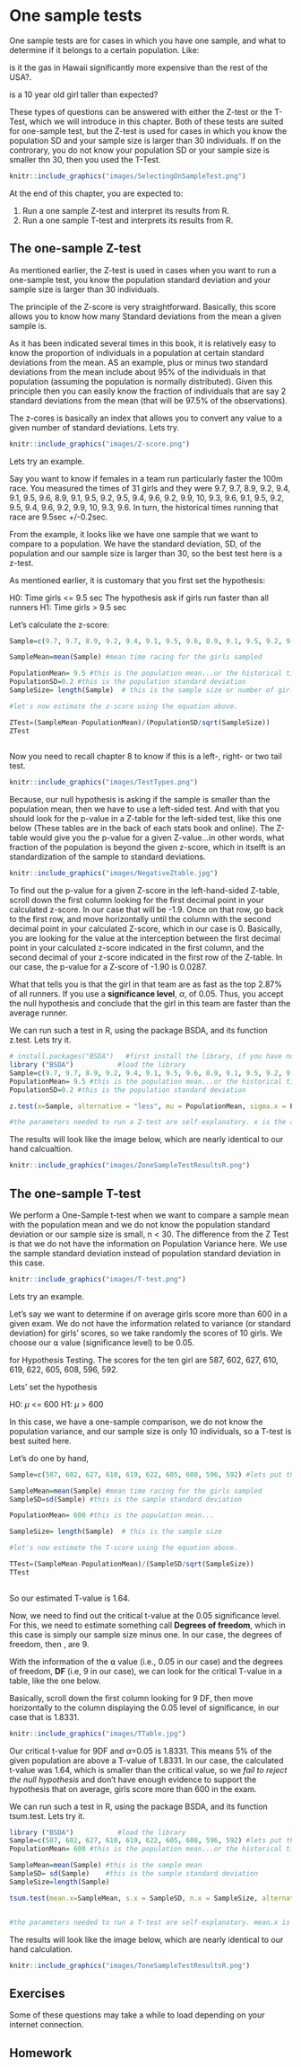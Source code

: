 # One sample tests {}
One sample tests are for cases in which you have one sample, and what to determine if it belongs to a certain population. Like: 

is it the gas in Hawaii significantly more expensive than the rest of the USA?. 

is a 10 year old girl taller than expected?

These types of questions can be answered with either the Z-test or the T-Test, which we will introduce in this chapter. Both of these tests are suited for one-sample test, but the Z-test is used for cases in which you know the population SD and your sample size is larger than 30 individuals.  If on the controrary, you do not know your population SD or your sample size is smaller thn 30, then you used the T-Test.

```r
knitr::include_graphics("images/SelectingOnSampleTest.png")
```

At the end of this chapter, you are expected to:


1. Run a one sample Z-test and interpret its results from R.
2. Run a one sample T-test and interprets its results from R.



## The one-sample Z-test {-}
As mentioned earlier, the Z-test is used in cases when you want to run a one-sample test, you know the population standard deviation and your sample size is larger than 30 individuals.


The principle of the Z-score is very straightforward. Basically, this score allows you to know how many Standard deviations from the mean a given sample is.


As it has been indicated several times in this book, it is relatively easy to know the proportion of individuals in a population at certain standard deviations from the mean. AS an example, plus or minus two standard deviations from the mean include about 95% of the individuals in that population (assuming the population is normally distributed). Given this principle then you can easily know the fraction of individuals  that are say 2 standard deviations from the mean (that will be 97.5% of the observations).

The z-cores is basically an index that allows you to convert any value to a given number of standard deviations. Lets try.

```r
knitr::include_graphics("images/Z-score.png")
```
Lets try an example.

Say you want to know if females in a team run particularly faster the 100m race. You measured the times of 31 girls and they were 9.7, 9.7, 8.9, 9.2, 9.4, 9.1, 9.5, 9.6, 8.9, 9.1, 9.5, 9.2, 9.5, 9.4, 9.6, 9.2, 9.9, 10, 9.3, 9.6, 9.1, 9.5, 9.2, 9.5, 9.4, 9.6, 9.2, 9.9, 10, 9.3, 9.6. In turn, the historical times running that race are 9.5sec +/-0.2sec.

From the example, it looks like we have one sample that we want to compare to a population. We have the standard deviation, SD, of the population and our sample size is larger than 30, so the best test here is a z-test.

As mentioned earlier, it is customary that you first set the hypothesis:

H0: Time girls <= 9.5 sec      The hypothesis ask if girls run faster than all runners
H1: Time girls > 9.5 sec

Let's calculate the z-score:

```r

Sample=c(9.7, 9.7, 8.9, 9.2, 9.4, 9.1, 9.5, 9.6, 8.9, 9.1, 9.5, 9.2, 9.5, 9.4, 9.6, 9.2, 9.9, 10, 9.3, 9.6, 9.1, 9.5, 9.2, 9.5, 9.4, 9.6, 9.2, 9.9, 10, 9.3, 9.6) #lets put the values in a vector

SampleMean=mean(Sample) #mean time racing for the girls sampled

PopulationMean= 9.5 #this is the population mean...or the historical time it has taken people to run 100m
PopulationSD=0.2 #this is the population standard deviation
SampleSize= length(Sample)  # this is the sample size or number of girls measured

#let's now estimate the z-score using the equation above.

ZTest=(SampleMean-PopulationMean)/(PopulationSD/sqrt(SampleSize))
ZTest
 
``` 

Now you need to recall chapter 8 to know if this is a left-, right- or two tail test.

```r
knitr::include_graphics("images/TestTypes.png")
```

Because, our null hypothesis is asking if the sample is smaller than the population mean, then we have to use a left-sided test. And with that you should look for the p-value in a Z-table for the left-sided test, like this one below (These tables are in the back of each stats book and online). The Z-table would give you the p-value for a given Z-value...in other words, what fraction of the population is beyond the given z-score, which in itselft is an standardization of the sample to standard deviations.

```r
knitr::include_graphics("images/NegativeZtable.jpg")
```

To find out the p-value for a given Z-score in the left-hand-sided Z-table, scroll down the first column looking for the first decimal point in your calculated z-score. In our case that will be -1.9. Once on that row, go back to the first row, and move horizontally until the column with the second decimal point in your calculated Z-score, which in our case is 0. Basically, you are looking for the value at the interception between  the first decimal point in your calculated z-score indicated in the first column, and the second decimal of your z-score indicated in the first row of the Z-table. In our case, the p-value for a Z-score of -1.90 is 0.0287.

What that tells you is that the girl in that team are as fast as the top 2.87% of all runners. If you use a **significance level**, $\alpha$, of 0.05. Thus, you accept the null hypothesis and conclude that the girl in this team are faster than the average runner. 


We can run such a test in R, using the package BSDA, and its function z.test. Lets try it.

```r
# install.packages("BSDA")   #first install the library, if you have not this library installed....simply remove the # sign and run this line
library ("BSDA")           #load the library
Sample=c(9.7, 9.7, 8.9, 9.2, 9.4, 9.1, 9.5, 9.6, 8.9, 9.1, 9.5, 9.2, 9.5, 9.4, 9.6, 9.2, 9.9, 10, 9.3, 9.6) #lets put the values in a vector
PopulationMean= 9.5 #this is the population mean...or the historical time it has taken people to run 100m
PopulationSD=0.2 #this is the population standard deviation

z.test(x=Sample, alternative = "less", mu = PopulationMean, sigma.x = PopulationSD, conf.level = 0.95)

#the parameters needed to run a Z-test are self-explanatory. x is the array with your sample data. alternative is the type of test to run, in this case we want to check is the sample is less than the population mean. mu is the population mean, and sigma.x is the standard deviation of the population. This function ask for the confidence level, which as we indicated before is the complement to the level of significance to use, in our case our significance level is 0.05, so the confidence level will be 0.95

``` 
The results will look like the image below, which are nearly identical to our hand calcualtion.

```r
knitr::include_graphics("images/ZoneSampleTestResultsR.png")
```

## The one-sample T-test {-}
We perform a One-Sample t-test when we want to compare a sample mean with the population mean and we do not know the population standard deviation or our sample size is small, n < 30. The difference from the Z Test is that we do not have the information on Population Variance here. We use the sample standard deviation instead of population standard deviation in this case.

```r
knitr::include_graphics("images/T-test.png")
```

Lets try an example.

Let’s say we want to determine if on average girls score more than 600 in a given exam. We do not have the information related to variance (or standard deviation) for girls’ scores, so we take randomly the scores of 10 girls. We choose our ⍺ value (significance level) to be 0.05.

for Hypothesis Testing. The scores for the ten girl are 587, 602, 627, 610, 619, 622, 605, 608, 596, 592.

Lets' set the hypothesis

H0: $\mu$ <= 600 
H1: $\mu$ >  600

In this case, we have a one-sample comparison, we do not know the population variance, and our sample size is only 10 individuals, so a T-test is best suited here.

Let's do one by hand,

```r
Sample=c(587, 602, 627, 610, 619, 622, 605, 608, 596, 592) #lets put the values in a vector

SampleMean=mean(Sample) #mean time racing for the girls sampled
SampleSD=sd(Sample) #this is the sample standard deviation

PopulationMean= 600 #this is the population mean...

SampleSize= length(Sample)  # this is the sample size 

#let's now estimate the T-score using the equation above.

TTest=(SampleMean-PopulationMean)/(SampleSD/sqrt(SampleSize))
TTest
 
``` 

So our estimated T-value is 1.64.

Now, we need to find out the critical t-value at the 0.05 significance level. For this, we need to estimate something call **Degrees of freedom**, which in this case is simply our sample size minus one. In our case, the degrees of freedom, then , are 9.

With the information of the ⍺ value (i.e., 0.05 in our case) and the degrees of freedom, **DF** (i.e, 9 in our case), we can look for the critical T-value in a table, like the one below.

Basically, scroll down the first column looking for 9 DF, then move horizontally to the column displaying the 0.05 level of significance, in our case that is 1.8331.


```r
knitr::include_graphics("images/TTable.jpg")
```
Our critical t-value for 9DF and $\alpha$=0.05 is 1.8331. This means 5% of the given population are above a T-value of 1.8331. In our case, the calculated t-value was 1.64, which is smaller than the critical value, so we *fail to reject the null hypothesis* and don’t have enough evidence to support the hypothesis that on average, girls score more than 600 in the exam.


We can run such a test in R, using the package BSDA, and its function tsum.test. Lets try it.

```r
library ("BSDA")           #load the library
Sample=c(587, 602, 627, 610, 619, 622, 605, 608, 596, 592) #lets put the values in a vector
PopulationMean= 600 #this is the population mean...or the historical time it has taken people to run 100m

SampleMean=mean(Sample) #this is the sample mean
SampleSD= sd(Sample)    #this is the sample standard deviation
SampleSize=length(Sample)

tsum.test(mean.x=SampleMean, s.x = SampleSD, n.x = SampleSize, alternative = "greater", mu = PopulationMean, conf.level = 0.95)


#the parameters needed to run a T-test are self-explanatory. mean.x is the mean of your sample data. alternative is the type of test to run, in this case we want to check is the sample is greater than the population mean. mu is the population mean, and s.x is the standard deviation of the sample. This function ask for the confidence level, which as we indicated before is the complement to the level of significance to use, in our case our significance level is 0.05, so the confidence level will be 0.95

``` 

The results will look like the image below, which are nearly identical to our hand calculation.

```r
knitr::include_graphics("images/ToneSampleTestResultsR.png")
```




## Exercises {-}
Some of these questions may take a while to load depending on your internet connection.





## Homework {-}
